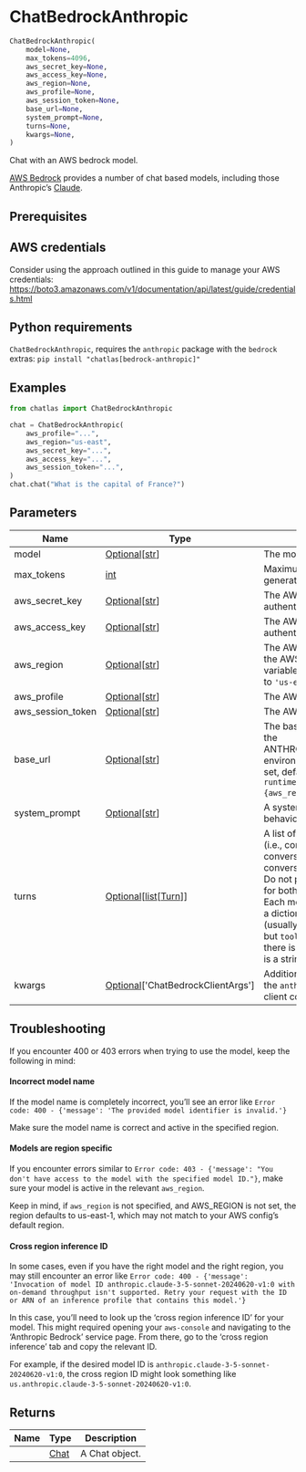 # ChatBedrockAnthropic { #chatlas.ChatBedrockAnthropic }

```python
ChatBedrockAnthropic(
    model=None,
    max_tokens=4096,
    aws_secret_key=None,
    aws_access_key=None,
    aws_region=None,
    aws_profile=None,
    aws_session_token=None,
    base_url=None,
    system_prompt=None,
    turns=None,
    kwargs=None,
)
```

Chat with an AWS bedrock model.

[AWS Bedrock](https://aws.amazon.com/bedrock/) provides a number of chat
based models, including those Anthropic's
[Claude](https://aws.amazon.com/bedrock/claude/).

## Prerequisites {.doc-section .doc-section-prerequisites}


::: {.callout-note}
## AWS credentials

Consider using the approach outlined in this guide to manage your AWS credentials:
<https://boto3.amazonaws.com/v1/documentation/api/latest/guide/credentials.html>
:::

::: {.callout-note}
## Python requirements

`ChatBedrockAnthropic`, requires the `anthropic` package with the `bedrock` extras:
`pip install "chatlas[bedrock-anthropic]"`
:::

## Examples {.doc-section .doc-section-examples}

```python
from chatlas import ChatBedrockAnthropic

chat = ChatBedrockAnthropic(
    aws_profile="...",
    aws_region="us-east",
    aws_secret_key="...",
    aws_access_key="...",
    aws_session_token="...",
)
chat.chat("What is the capital of France?")
```

## Parameters {.doc-section .doc-section-parameters}

| Name              | Type                                                                            | Description                                                                                                                                                                                                                                                                                                                                                                                                               | Default   |
|-------------------|---------------------------------------------------------------------------------|---------------------------------------------------------------------------------------------------------------------------------------------------------------------------------------------------------------------------------------------------------------------------------------------------------------------------------------------------------------------------------------------------------------------------|-----------|
| model             | [Optional](`typing.Optional`)\[[str](`str`)\]                                   | The model to use for the chat.                                                                                                                                                                                                                                                                                                                                                                                            | `None`    |
| max_tokens        | [int](`int`)                                                                    | Maximum number of tokens to generate before stopping.                                                                                                                                                                                                                                                                                                                                                                     | `4096`    |
| aws_secret_key    | [Optional](`typing.Optional`)\[[str](`str`)\]                                   | The AWS secret key to use for authentication.                                                                                                                                                                                                                                                                                                                                                                             | `None`    |
| aws_access_key    | [Optional](`typing.Optional`)\[[str](`str`)\]                                   | The AWS access key to use for authentication.                                                                                                                                                                                                                                                                                                                                                                             | `None`    |
| aws_region        | [Optional](`typing.Optional`)\[[str](`str`)\]                                   | The AWS region to use. Defaults to the AWS_REGION environment variable. If that is not set, defaults to `'us-east-1'`.                                                                                                                                                                                                                                                                                                    | `None`    |
| aws_profile       | [Optional](`typing.Optional`)\[[str](`str`)\]                                   | The AWS profile to use.                                                                                                                                                                                                                                                                                                                                                                                                   | `None`    |
| aws_session_token | [Optional](`typing.Optional`)\[[str](`str`)\]                                   | The AWS session token to use.                                                                                                                                                                                                                                                                                                                                                                                             | `None`    |
| base_url          | [Optional](`typing.Optional`)\[[str](`str`)\]                                   | The base URL to use. Defaults to the ANTHROPIC_BEDROCK_BASE_URL environment variable. If that is not set, defaults to `f"https://bedrock-runtime.{aws_region}.amazonaws.com"`.                                                                                                                                                                                                                                            | `None`    |
| system_prompt     | [Optional](`typing.Optional`)\[[str](`str`)\]                                   | A system prompt to set the behavior of the assistant.                                                                                                                                                                                                                                                                                                                                                                     | `None`    |
| turns             | [Optional](`typing.Optional`)\[[list](`list`)\[[Turn](`chatlas._turn.Turn`)\]\] | A list of turns to start the chat with (i.e., continuing a previous conversation). If not provided, the conversation begins from scratch. Do not provide non-None values for both `turns` and `system_prompt`. Each message in the list should be a dictionary with at least `role` (usually `system`, `user`, or `assistant`, but `tool` is also possible). Normally there is also a `content` field, which is a string. | `None`    |
| kwargs            | [Optional](`typing.Optional`)\[\'ChatBedrockClientArgs\'\]                      | Additional arguments to pass to the `anthropic.AnthropicBedrock()` client constructor.                                                                                                                                                                                                                                                                                                                                    | `None`    |

## Troubleshooting {.doc-section .doc-section-troubleshooting}


If you encounter 400 or 403 errors when trying to use the model, keep the
following in mind:

::: {.callout-note}
#### Incorrect model name

If the model name is completely incorrect, you'll see an error like
`Error code: 400 - {'message': 'The provided model identifier is invalid.'}`

Make sure the model name is correct and active in the specified region.
:::

::: {.callout-note}
#### Models are region specific

If you encounter errors similar to `Error code: 403 - {'message': "You don't
have access to the model with the specified model ID."}`, make sure your
model is active in the relevant `aws_region`.

Keep in mind, if `aws_region` is not specified, and AWS_REGION is not set,
the region defaults to us-east-1, which may not match to your AWS config's
default region.
:::

::: {.callout-note}
#### Cross region inference ID

In some cases, even if you have the right model and the right region, you
may still encounter an error like  `Error code: 400 - {'message':
'Invocation of model ID anthropic.claude-3-5-sonnet-20240620-v1:0 with
on-demand throughput isn't supported. Retry your request with the ID or ARN
of an inference profile that contains this model.'}`

In this case, you'll need to look up the 'cross region inference ID' for
your model. This might required opening your `aws-console` and navigating to
the 'Anthropic Bedrock' service page. From there, go to the 'cross region
inference' tab and copy the relevant ID.

For example, if the desired model ID is
`anthropic.claude-3-5-sonnet-20240620-v1:0`, the cross region ID might look
something like `us.anthropic.claude-3-5-sonnet-20240620-v1:0`.
:::

## Returns {.doc-section .doc-section-returns}

| Name   | Type                         | Description    |
|--------|------------------------------|----------------|
|        | [Chat](`chatlas._chat.Chat`) | A Chat object. |